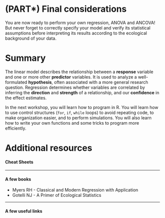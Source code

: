 # (PART\*) Final considerations {-}

You are now ready to perform your own regression, ANOVA and
ANCOVA! But never forget to correctly specify your model and verify its
statistical assumptions before interpreting its results according to the
ecological background of your data.

# Summary

The linear model describes the relationship between a **response** variable and one or more other **predictor** variables. It is used to analyze a well-formulated **hypothesis**, often associated with a more general research question. Regression determines whether variables are correlated by inferring the **direction** and **strength** of a relationship, and our **confidence** in the effect estimates.

In the next workshop, you will learn how to program in R. You will learn how to use control structures (`for`, `if`, `while` loops) to avoid repeating code, to make organization easier, and to perform simulations. You will also learn how to write your own functions and some tricks to program more efficiently.

# Additional resources

#### Cheat Sheets


------------------------------------------------------------------------

#### A few books

-   Myers RH - Classical and Modern Regression with Application
-   Gotelli NJ - A Primer of Ecological Statistics

------------------------------------------------------------------------

#### A few useful links

